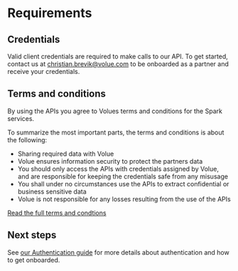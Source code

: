 # Requirements

## Credentials

Valid client credentials are required to make calls to our API. To get started, contact us at christian.brevik@volue.com to be onboarded as a partner and receive your credentials.

## Terms and conditions

By using the APIs you agree to Volues terms and conditions for the Spark services.

To summarize the most important parts, the terms and conditions is about the following:

-   Sharing required data with Volue
-   Volue ensures information security to protect the partners data
-   You should only access the APIs with credentials assigned by Volue, and are responsible for keeping the credentials safe from any misusage
-   You shall under no circumstances use the APIs to extract confidential or business sensitive data
-   Volue is not responsible for any losses resulting from the use of the APIs

[Read the full terms and condtions](/pdf/spark-terms-and-conditions.pdf)

## Next steps

See [our Authentication guide](./Authentication) for more details about authentication and how to get onboarded.
